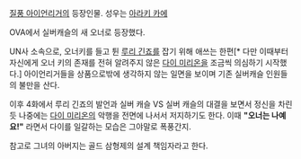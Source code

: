 [[질풍 아이언리거]]의 등장인물. 성우는 [[아라키 카에]]

OVA에서 실버캐슬의 새 오너로 등장했다.

UN사 소속으로, 오너키를 들고 튄 [[루리 긴죠]]를 잡기 위해 애쓰는 한편[* 다만 이때부터 자신에게 오너 키의 존재를 전혀 알려주지 않은 [[다이 미리온]]을 조금씩 의심하기 시작했다.] 아이언리거들을 상품으로밖에 생각하지 않는 일면을 보이며 기존 실버캐슬 인원들의 불만을 산다.

이후 4화에서 루리 긴죠의 발언과 실버 캐슬 VS 실버 캐슬의 대결을 보면서 정신을 차린 듯 나중에는 [[다이 미리온]]의 악행을 전면에 나서서 저지하기도 한다. 이때 '''"오너는 나예요!"''' 라면서 다이를 일갈하는 모습은 그야말로 폭풍간지.

참고로 그녀의 아버지는 골드 삼형제의 설계 책임자라고 한다.
